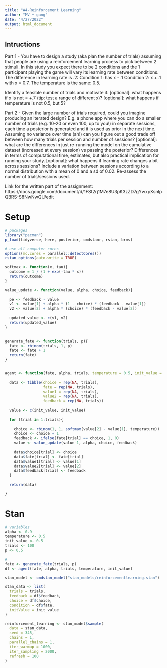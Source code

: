 ```yaml
---
title: "A4-Reinforcement Learning"
author: "MV + gang"
date: "4/27/2022"
output: html_document
---
```


## Intructions

Part 1 - You have to design a study (aka plan the number of trials) assuming that people are using a reinforcement learning process to pick between 2 stimuli. In this study you expect there to be 2 conditions and the 1 participant playing the game will vary its learning rate between conditions. The difference in learning rate is .2: 
Condition 1: has x - .1 
Condition 2: x + .1
with x = 0.7. 
The temperature is the same: 0.5.


Identify a feasible number of trials and motivate it.
[optional]: what happens if x is not = +.7 (tip: test a range of different x)?
[optional]: what happens if temperature is not 0.5, but 5?


Part 2 - Given the large number of trials required, could you imagine producing an iterated design? E.g. a phone app where you can do a smaller number of trials (e.g. 10-20 or even 100, up to you!) in separate sessions, each time a posterior is generated and it is used as prior in the next time.
Assuming no variance over time (ah!) can you figure out a good trade off between how many trials per session and number of sessions?
[optional]: what are the differences in just re-running the model on the cumulative dataset (increased at every session) vs passing the posterior? Differences in terms of computational time, estimates, but also practical implication for running your study.
[optional]: what happens if learning rate changes a bit across sessions? Include a variation between sessions according to a normal distribution with a mean of 0 and a sd of 0.02. Re-assess the number of trials/sessions used.

Link for the written part of the assignment: https://docs.google.com/document/d/1FSt2rj1M7e8U3pK3zZD7gYwxpXsnlpQBRS-S8NwNwQU/edit 

# Setup 
```r
# packages 
library("pacman")
p_load(tidyverse, here, posterior, cmdstanr, rstan, brms)

# use all computer cores 
options(mc.cores = parallel::detectCores())
rstan_options(auto.write = TRUE)
```


```r

softmax <- function(x, tau){
  outcome = 1 / (1 + exp(-tau * x))
  return(outcome)
}

value_update <- function(value, alpha, choice, feedback){
  
  pe <- feedback - value
  v1 <- value[1] + alpha * (1 - choice) * (feedback - value[1])
  v2 <- value[2] + alpha * (choice) * (feedback - value[2])
  
  updated_value <- c(v1, v2)
  return(updated_value)
}


generate_fate <- function(trials, p){
  fate <- rbinom(trials, 1, p)
  fate <- fate + 1
  return(fate)
}


agent <- function(fate, alpha, trials, temperature = 0.5, init_value = 0.5){
  
  data <- tibble(choice = rep(NA, trials),
                 fate = rep(NA, trials),
                 value1 = rep(NA, trials),
                 value2 = rep(NA, trials),
                 feedback = rep(NA, trials))
  
  value <- c(init_value, init_value)
  
  for (trial in 1:trials){
    
    choice <- rbinom(1, 1, softmax(value[2] - value[1], temperature))
    choice <- choice + 1
    feedback <- ifelse(fate[trial] == choice, 1, 0)
    value <- value_update(value-1, alpha, choice, feedback)
    
    data$choice[trial] <- choice
    data$fate[trial] <- fate[trial]
    data$value1[trial] <- value[1]
    data$value2[trial] <- value[2]
    data$feedback[trial] <- feedback
  }
  
  return(data)

}


```


# Stan
```r
# variables 
alpha <- 0.9
temperature <- 0.5
init_value <- 0.5
trials <- 100
p <- 0.5

# 
fate <- generate_fate(trials, p)
df <- agent(fate, alpha, trials, temperature, init_value)

stan_model <- cmdstan_model("stan_models/reinforcementlearning.stan")

stan_data <- list(
  trials = trials, 
  feedback = df$feedback,
  choice = df$choice,
  condition = df$fate,
  initValue = init_value
)

reinforcement_learning <- stan_model$sample(
  data = stan_data,
  seed = 345,
  chains = 1, 
  parallel_chains = 1, 
  iter_warmup = 1000, 
  iter_sampling = 2000,
  refresh = 100
)


```


